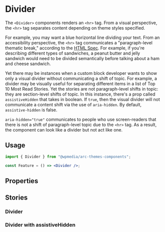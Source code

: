 

<Meta of={IndexStories} />

# Divider

The `<Divider>` components renders an `<hr>` tag. From a visual perspective, the `<hr>` tag separates content depending on theme styles specified.

For example, you may want a blue horizontal line dividing your text. From an accessibility perspective, the `<hr>` tag communicates a "paragraph-level thematic break," according to the [HTML Spec](https://html.spec.whatwg.org/multipage/grouping-content.html#the-hr-element). For example, if you're describing different types of sandwiches, a peanut butter and jelly sandwich would need to be divided semantically before talking about a ham and cheese sandwich.

Yet there may be instances when a custom block developer wants to show only a visual divider without communicating a shift of topic. For example, a divider may be visually useful for separating different items in a list of Top 10 Most Read Stories. Yet the stories are not paragraph-level shifts in topic: they are section-level shifts of topic. In this instance, there's a prop called `assistiveHidden` that takes in boolean. If `true`, then the visual divider will not communicate a content shift via the use of `aria-hidden`. By default, `assistive-hidden` is false.

`aria-hidden="true"` communicates to people who use screen-readers that there is not a shift of paragraph-level topic due to the `<hr>` tag. As a result, the component can look like a divider but not act like one.

## Usage

```jsx
import { Divider } from "@wpmedia/arc-themes-components";

const Feature = () => <Divider />;
```

## Properties

<Controls />

## Stories

### Divider

<Story of={IndexStories.DefaultDivider} />

### Divider with assistiveHidden

<Story of={IndexStories.DividerAssistiveHidden} />

